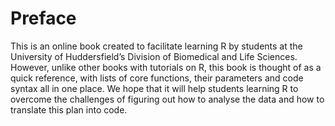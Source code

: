 # Preface {.unnumbered}

This is an online book created to facilitate learning R by students at the University of Huddersfield's Division of Biomedical and Life Sciences. However, unlike other books with tutorials on R, this book is thought of as a quick reference, with lists of core functions, their parameters and code syntax all in one place. We hope that it will help students learning R to overcome the challenges of figuring out how to analyse the data and how to translate this plan into code.
